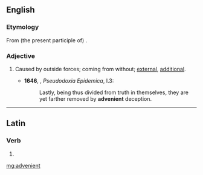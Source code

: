 ==English==

===Etymology===
From (the present participle of) {{etyl|la|en}} {{term|advenire|advenīre|lang=la}}.

===Adjective===
{{en-adj}}

# {{context|now|_|rare}} Caused by outside forces; coming from without; [[external]], [[additional]].
#* '''1646''', {{w|Thomas Browne}}, ''Pseudodoxia Epidemica'', I.3:
#*: Lastly, being thus divided from truth in themselves, they are yet farther removed by '''advenient''' deception.

----

==Latin==

===Verb===
{{la-verb-form|advenient}}

# {{conjugation of|advenio|adveniō|3|p|fut|act|ind|lang=la}}

[[mg:advenient]]